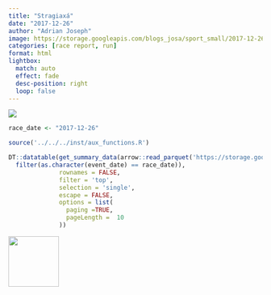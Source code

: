 ```yaml
---
title: "Stragiaxá"
date: "2017-12-26"
author: "Adrian Joseph"
image: https://storage.googleapis.com/blogs_josa/sport_small/2017-12-26_STRAGIAX%C3%81/img/00.png
categories: [race report, run]
format: html
lightbox:
  match: auto
  effect: fade
  desc-position: right
  loop: false
---
```

![](https://storage.googleapis.com/blogs_josa/sport_small/2017-12-26_STRAGIAX%C3%81/img/00.png)

```r
race_date <- "2017-12-26"

source('../../../inst/aux_functions.R')

DT::datatable(get_summary_data(arrow::read_parquet('https://storage.googleapis.com/blogs_josa/sport/parquets/main_dataset.parquet') |>
  filter(as.character(event_date) == race_date)),
              rownames = FALSE,
              filter = 'top',
              selection = 'single',
              escape = FALSE,
              options = list(
                paging =TRUE,
                pageLength =  10
              ))
```




::: {layout-ncol=4}
![](https://storage.googleapis.com/blogs_josa/sport_small/2017-12-26_STRAGIAX%C3%81/img/00.png){ width="100" group="hi" }


:::
